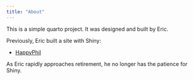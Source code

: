 ```yaml
---
title: "About"
---
```


This is a simple quarto project. It was designed and built by Eric.

Previously, Eric built a site with Shiny:

- [HappyPhil](http://happyphil.servebeer.com)

As Eric rapidly approaches retirement, he no longer has the patience for Shiny.

